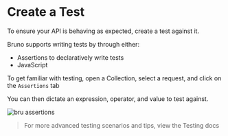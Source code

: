 # Create a Test 
To ensure your API is behaving as expected, create a test against it. 

Bruno supports writing tests by through either:
- Assertions to declaratively write tests
- JavaScript

To get familiar with testing, open a Collection, select a request, and click on the `Assertions` tab

You can then dictate an expression, operator, and value to test against. 

![bru assertions](/screenshots/assertions.webp)

>For more advanced testing scenarios and tips, view the Testing docs



